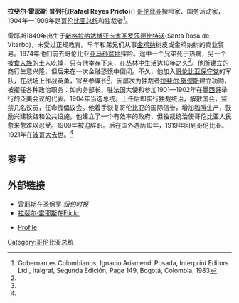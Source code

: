 {{About|哥伦比亚总统|职业摔跤手|拉斐尔·赫伯特·雷耶斯}}
{{Spanish name 2|雷耶斯|普列托}}
{{Infobox President
|name         = 拉斐爾·雷耶斯·普列托<br>Rafael Reyes Prieto
|image        = Rafael Reyes.jpg
|imagesize    = 200px
|caption      = 1904年Marco A. Salas的油画
|order        = 9th
|office       = 哥伦比亚总统
|term_start   = 1904年8月7日
|term_end     = 1909年7月27日
|vicepresident= [[拉蒙·冈萨雷斯·瓦伦西亚|拉蒙·冈萨雷斯·瓦伦西亚]]
|predecessor  = [[何塞·曼努埃尔·马罗金|何塞·曼努埃尔·马罗金]]
|successor    = [[豪尔赫·霍尔金|豪尔赫·霍尔金]]
|birth_date   = {{birth date|1849|12|5}}
|birth_place  = [[新格拉纳达共和国|新格拉纳达共和国]][[博亚卡省|博亚卡省]][[圣罗莎德比特沃_(博亚卡省)|圣罗莎德比特沃]](Santa Rosa de Viterbo)|death_date   = {{death date and age|1921|02|18|1849|12|5}}
|death_place  = [[哥伦比亚|哥伦比亚]][[波哥大|波哥大]]
|nationality  = [[哥伦比亚|哥伦比亚]]
|party        = [[哥伦比亚保守党|保守党]]
|spouse       = 索菲亚(Sofía Angulo Lemus)
|children     = Rafael Reyes Angulo<br />Enrique Reyes Angulo<br />Amalia Reyes Angulo<br />Nina Reyes Angulo<br />Sofía Reyes Angulo<br />Pedro Ignacio Reyes Angulo
|religion     = [[罗马天主教|罗马天主教]]
|allegiance   = [[哥伦比亚|哥伦比亚]]
|branch       = [[哥伦比亚国家军队|哥伦比亚国家军队]]
|rank         = [[上将|上将]]
|commands     = 陆军参谋长
}}

'''拉斐尔·雷耶斯·普列托'''('''Rafael Reyes Prieto''')({{bd|1849年|12月5日|1921年|2月18日|}}) [[哥伦比亚|哥伦比亚]]探险家、国务活动家，1904年—1909年是[[哥伦比亚总统|哥伦比亚总统]]和独裁者<ref name="Arismendi149">Gobernantes Colombianos, Ignacio Arismendi Posada, Interprint Editors Ltd., Italgraf, Segunda Edición, Page 149, Bogotá, Colombia, 1983</ref>。

雷耶斯1849年出生于[[新格拉纳达共和国|新格拉纳达]][[博亚卡省|博亚卡省]][[圣罗莎德比特沃_(博亚卡省)|圣罗莎德比特沃]](Santa Rosa de Viterbo)，未受过正规教育。早年和弟兄们从事[[金鸡纳|金鸡纳]]树皮或金鸡纳树的商业贸易。1874年他们前去哥伦比亚[[亚马孙盆地|亚马孙盆地]]探险。途中一个兄弟死于热病，另一个被[[食人族|食人族]]的土人吃掉，只有他幸存下来，在丛林中生活达10年之久<ref name="Arismendi149"/>。他所建立的商行生意兴隆，但后来在一次金融恐慌中倒闭。不久，他加入[[哥伦比亚保守党|哥伦比亚保守党]]的军队，在战场上作战英勇，官至参谋长<ref name="Arismendi149"/>，因屡次为独裁者[[拉斐尔·努涅斯|拉斐尔·努涅斯]]建立功勋，被擢任各种政治职务：如内务部长、驻法国大使和参加1901—1902年在[[墨西哥|墨西哥]]举行的泛美会议的代表。1904年当选总统。上任后即实行独裁统治，解散国会，监禁几名议员，任命傀儡议会。他着手恢复哥伦比亚的国际信誉，增加[[咖啡|咖啡]]生产，鼓励兴建铁路和公共设施。他建立了一个有效率的政府，但独裁统治使哥伦比亚人民愈来愈难以忍受。1909年被迫辞职。后在国外游历10年，1919年回到哥伦比亚。1921年在[[波哥大|波哥大]]去世。<ref name="Arismendi149"/>

==参考==
{{1911}}
{{Reflist}}

==外部链接==
*[http://query.nytimes.com/mem/archive-free/pdf?res=9906E7DC113BE633A25750C0A96E9C946296D6CF 雷耶斯在圣保罗] {{Wayback|url=http://query.nytimes.com/mem/archive-free/pdf?res=9906E7DC113BE633A25750C0A96E9C946296D6CF |date=20160303200639 }} ''[[纽约时报|纽约时报]]''
*[http://www.flickr.com/photos/library_of_congress/3084406599 拉斐尔·雷耶斯]在[[Flickr|Flickr]]
* {{Es icon}} [https://web.archive.org/web/20070927225620/http://www.dimelo.com/GS/SeeTheme.aspx?item=4728 Profile]

{{Authority control}}
{{DEFAULTSORT:Reyes Prieto, Rafael}}
[[Category:哥伦比亚总统|Category:哥伦比亚总统]]